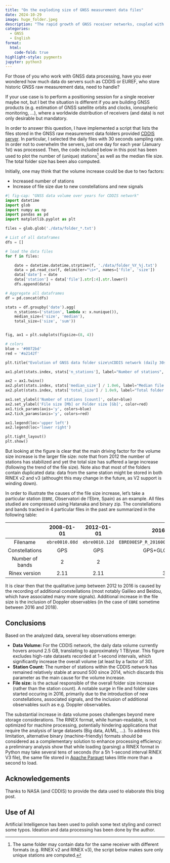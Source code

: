 ```yaml
---
title: "On the exploding size of GNSS measurement data files"
date: 2024-10-29
image: huge_folder.jpeg
description: "The rapid growth of GNSS receiver networks, coupled with the proliferation of constellations and signals, has led to an exponential increase in data volume. This post uses the GNSS data repository of the CDDIS GNSS receiver network to illustrate this trend."
categories:
  - GNSS
  - English
format:
  html:
    code-fold: true
highlight-style: pygments
jupyter: python3
---
```


For those of you who work with GNSS data processing, have you ever wondered how much data do servers such as CDDIS or EUREF, who store historic GNSS raw measurement data, need to handle?

If your use case is to perform a positioning session for a single receiver maybe not, but I bet the situation is different if you are building GNSS products (e.g. estimation of GNSS satellite orbits and clocks, ionospheric monitoring, ...), where a worldwide distribution of receivers (and data) is not only desirable but mandatory.

In order to answer this question, I have implemented a script that lists the files stored in the GNSS raw measurement data folders provided [CDDIS server](https://cddis.nasa.gov). In particular, I selected the daily files with 30 seconds sampling rate. In order not to overwhelm the servers, just one day for each year (January 1st) was processed. Then, the code included below in this post has been used to plot the number of (unique) stations[^1] as well as the median file size. The total folder size has been also computed.

[^1]: The same folder may contain data for the same receiver with different formats (e.g. RINEX v2 and RINEX v3), the script below makes sure only unique stations are computed.

Initially, one may think that the volume increase could be due to two factors:

- Increased number of stations
- Increase of file size due to new constellations and new signals

```python
#| fig-cap: "GNSS data volume over years for CDDIS network"
import datetime
import glob
import numpy as np
import pandas as pd
import matplotlib.pyplot as plt

files = glob.glob('./data/folder_*.txt')

# List of all dataframes
dfs = []

# load the data files
for f in files:

    date = datetime.datetime.strptime(f, './data/folder_%Y_%j.txt')
    data = pd.read_csv(f, delimiter="\s+", names=['file', 'size'])
    data['date'] = date
    data['station'] = data['file'].str[:4].str.lower()
    dfs.append(data)

# Aggregate all dataframes
df = pd.concat(dfs)

stats = df.groupby('date').agg(
    n_stations=('station', lambda x: x.nunique()),
    median_size=('size', 'median'),
    total_size=('size', 'sum'))


fig, ax1 = plt.subplots(figsize=(8, 4))

# colors
blue = '#0072bd'
red = '#a2142f'

plt.title("Evolution of GNSS data folder size\nCDDIS network (daily 30s data files)")

ax1.plot(stats.index, stats['n_stations'], label="Number of stations", c=blue)

ax2 = ax1.twinx()
ax2.plot(stats.index, stats['median_size'] / 1.0e6, label="Median file size [Mb]", linestyle='--', c= red)
ax2.plot(stats.index, stats['total_size'] / 1.0e9, label="Total folder size [Gb]", c= red)

ax1.set_ylabel('Number of stations [count]', color=blue)
ax2.set_ylabel('File size [Mb] or Folder size [Gb]', color=red)
ax1.tick_params(axis='y', colors=blue)
ax2.tick_params(axis='y', colors=red)

ax1.legend(loc='upper left')
ax2.legend(loc='lower right')

plt.tight_layout()
plt.show()
```

But looking at the figure is clear that the main driving factor for the volume size increase is the larger file size: note that from 2012 the number of stations has stabilized and yet the total size has suffered a large increase (following the trend of the file size). Note also that most of the folders contain duplicated data: data from the same station might be stored in both RINEX v2 and v3 (althought this may change in the future, as V2 support is winding down).

In order to illustrate the causes of the file size increase, let's take a particular station (`EBRE`, Observatori de l'Ebre, Spain) as an example. All files studied are compressed using Hatanaka and binary zip. The constellations and bands tracked in 4 particular files in the past are summarized in the following table:

|      | 2008-01-01 | 2012-01-01 | 2016-01-01 | 2018-01-01 |
|:----:|:----:|:----:|:----:|:----:|
| Filename | `ebre0010.08d` | `ebre0010.12d` |  `EBRE00ESP_R_20160010000_01D_30S_MO.rnx` | `EBRE00ESP_R_20180010000_01D_30S_MO`|
| Constellations | GPS | GPS |  GPS+GLO+GAL+BDS | GPS+GLO+GAL+BDS |
| Number of bands | 2 | 2 | 6 | 6 (incl. Doppler observables)
| Rinex version | 2.11 | 2.11 | 3.02 | 3.02 |

It is clear then that the qualitative jump between 2012 to 2016 is caused by the recording of additional constellations (most notably Galileo and Beidou, which have associated many more signals). Additional increase in the file size is the inclusion of Doppler observables (in the case of `EBRE` sometime between 2016 and 2018).

## Conclusions

Based on the analyzed data, several key observations emerge:

* **Data Volume:** For the CDDIS network, the daily data volume currently hovers around 2.5 GB, translating to approximately 1 TB/year. This figure excludes high-rate datasets recorded at 1-second intervals, which significantly increase the overall volume (at least by a factor of 30).
* **Station Count:** The number of stations within the CDDIS network has remained relatively stable at around 500 since 2014, which discards this parameter as the main cause for the volume increase.
* **File size:** is the actual responsible of the overall folder size increase (rather than the station count). A notable surge in file and folder sizes started occuring in 2016, primarily due to the introduction of new constellations, associated signals, and the inclusion of additional observables such as e.g. Doppler observables.

The substantial increase in data volume poses challenges beyond mere storage considerations. The RINEX format, while human-readable, is not optimized for machine processing, potentially hindering applications that require the analysis of large datasets (Big data, AI/ML, ...). To address this limitation, alternative binary (machine-friendly) formats should be considered as a complementary solution to enhance processing efficiency: a preliminary analysis show that while loading (parsing) a RINEX format in Python may take several tens of seconds (for a 5h 1-second interval RINEX V3 file), the same file stored in [Apache Parquet](https://parquet.apache.org/) takes little more than a second to load.

## Acknowledgements

Thanks to NASA (and CDDIS) to provide the data used to elaborate this blog post.

## Use of AI

Artificial Intelligence has been used to polish some text styling and correct some
typos. Ideation and data processing has been done by the author.
